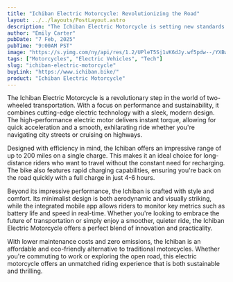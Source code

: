 ```yaml
---
title: "Ichiban Electric Motorcycle: Revolutionizing the Road"
layout: ../../layouts/PostLayout.astro
description: "The Ichiban Electric Motorcycle is setting new standards in the world of electric two-wheelers with its cutting-edge design and performance."
author: "Emily Carter"
pubDate: "7 Feb, 2025"
pubTime: "9:00AM PST"
image: "https://s.yimg.com/ny/api/res/1.2/UPleT5Sj1vK6dJy.wf5pdw--/YXBwaWQ9aGlnaGxhbmRlcjt3PTI0MDA7aD0xMzUwO2NmPXdlYnA-/https://media.zenfs.com/en/robb_report_967/3b007450840d3b6b790455cc7b1da49c"
tags: ["Motorcycles", "Electric Vehicles", "Tech"]
slug: "ichiban-electric-motorcycle"
buyLink: "https://www.ichiban.bike/"
product: "Ichiban Electric Motorcycle"
---
```


The Ichiban Electric Motorcycle is a revolutionary step in the world of two-wheeled transportation. With a focus on performance and sustainability, it combines cutting-edge electric technology with a sleek, modern design. The high-performance electric motor delivers instant torque, allowing for quick acceleration and a smooth, exhilarating ride whether you're navigating city streets or cruising on highways.

Designed with efficiency in mind, the Ichiban offers an impressive range of up to 200 miles on a single charge. This makes it an ideal choice for long-distance riders who want to travel without the constant need for recharging. The bike also features rapid charging capabilities, ensuring you're back on the road quickly with a full charge in just 4-6 hours.

Beyond its impressive performance, the Ichiban is crafted with style and comfort. Its minimalist design is both aerodynamic and visually striking, while the integrated mobile app allows riders to monitor key metrics such as battery life and speed in real-time. Whether you're looking to embrace the future of transportation or simply enjoy a smoother, quieter ride, the Ichiban Electric Motorcycle offers a perfect blend of innovation and practicality.

With lower maintenance costs and zero emissions, the Ichiban is an affordable and eco-friendly alternative to traditional motorcycles. Whether you're commuting to work or exploring the open road, this electric motorcycle offers an unmatched riding experience that is both sustainable and thrilling.

